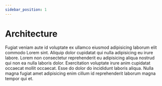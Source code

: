 ```yaml
---
sidebar_position: 1
---
```


# Architecture

Fugiat veniam aute id voluptate ex ullamco eiusmod adipisicing laborum elit commodo Lorem sint. Aliquip dolor cupidatat qui nulla adipisicing eu irure labore. Lorem non consectetur reprehenderit eu adipisicing aliqua nostrud qui non ea nulla laboris dolor. Exercitation voluptate irure anim cupidatat occaecat mollit occaecat. Esse do dolor do incididunt laboris aliqua. Nulla magna fugiat amet adipisicing enim cillum id reprehenderit laborum magna tempor qui et.
